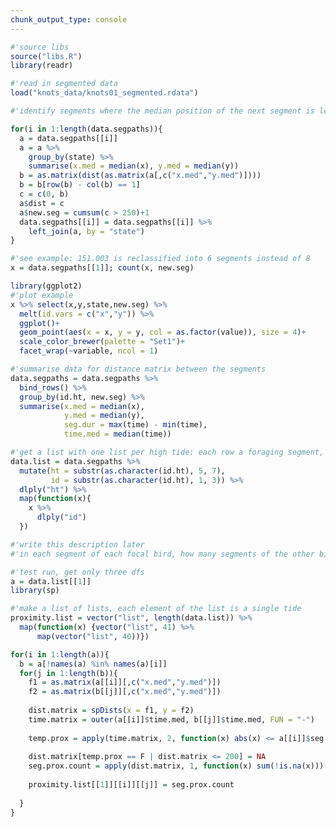 ```yaml
---
chunk_output_type: console
---
```

```r
#'source libs
source("libs.R")
library(readr)
```

```r
#'read in segmented data
load("knots_data/knots01_segmented.rdata")
```

```r
#'identify segments where the median position of the next segment is less than 250m away, and assign a new segment number

for(i in 1:length(data.segpaths)){
  a = data.segpaths[[i]]
  a = a %>% 
    group_by(state) %>% 
    summarise(x.med = median(x), y.med = median(y))
  b = as.matrix(dist(as.matrix(a[,c("x.med","y.med")])))
  b = b[row(b) - col(b) == 1]
  c = c(0, b)
  a$dist = c
  a$new.seg = cumsum(c > 250)+1
  data.segpaths[[i]] = data.segpaths[[i]] %>% 
    left_join(a, by = "state")
}

#'see example: 151.003 is reclassified into 6 segments instead of 8
x = data.segpaths[[1]]; count(x, new.seg)

library(ggplot2)
#'plot example
x %>% select(x,y,state,new.seg) %>% 
  melt(id.vars = c("x","y")) %>% 
  ggplot()+
  geom_point(aes(x = x, y = y, col = as.factor(value)), size = 4)+
  scale_color_brewer(palette = "Set1")+
  facet_wrap(~variable, ncol = 1)
```

```r
#'summarise data for distance matrix between the segments
data.segpaths = data.segpaths %>% 
  bind_rows() %>% 
  group_by(id.ht, new.seg) %>% 
  summarise(x.med = median(x),
            y.med = median(y),
            seg.dur = max(time) - min(time),
            time.med = median(time))
```

```r
#'get a list with one list per high tide: each row a foraging segment, two columns for coordinates, and one matrix per id
data.list = data.segpaths %>% 
  mutate(ht = substr(as.character(id.ht), 5, 7),
         id = substr(as.character(id.ht), 1, 3)) %>% 
  dlply("ht") %>% 
  map(function(x){
    x %>% 
      dlply("id")
  })
```

```r
#'write this description later
#'in each segment of each focal bird, how many segments of the other bird(s) was(ere) within 250m and within half the segment duration?

#'test run, get only three dfs
a = data.list[[1]]
library(sp)

#'make a list of lists, each element of the list is a single tide
proximity.list = vector("list", length(data.list)) %>% 
  map(function(x) {vector("list", 41) %>% 
      map(vector("list", 40))})

for(i in 1:length(a)){
  b = a[!names(a) %in% names(a)[i]]
  for(j in 1:length(b)){
    f1 = as.matrix(a[[i]][,c("x.med","y.med")])
    f2 = as.matrix(b[[j]][,c("x.med","y.med")])
    
    dist.matrix = spDists(x = f1, y = f2)
    time.matrix = outer(a[[i]]$time.med, b[[j]]$time.med, FUN = "-")
    
    temp.prox = apply(time.matrix, 2, function(x) abs(x) <= a[[i]]$seg.dur/2)
    
    dist.matrix[temp.prox == F | dist.matrix <= 200] = NA
    seg.prox.count = apply(dist.matrix, 1, function(x) sum(!is.na(x)))
    
    proximity.list[[1]][[i]][[j]] = seg.prox.count
    
  }
}

```

